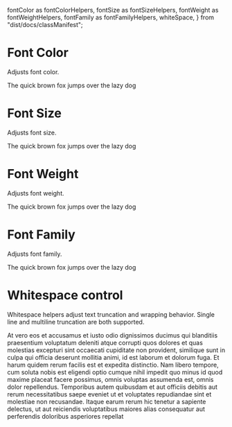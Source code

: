   fontColor as fontColorHelpers,
  fontSize as fontSizeHelpers,
  fontWeight as fontWeightHelpers,
  fontFamily as fontFamilyHelpers,
  whiteSpace,
} from "dist/docs/classManifest";

<Meta title="Style/Helper Classes/Font" />

# Font Color

Adjusts font color.

<Story name="Font Color">
  <ClassExample
    signature="fontColor--<color>"
    classCategory={fontColorHelpers}
    hideBorder
  >
    <div>The quick brown fox jumps over the lazy dog</div>
  </ClassExample>
</Story>

# Font Size

Adjusts font size.

<Story name="Font Size">
  <ClassExample
    signature="fontSize--<size>"
    classCategory={fontSizeHelpers}
    hideBorder
  >
    <div>The quick brown fox jumps over the lazy dog</div>
  </ClassExample>
</Story>

# Font Weight

Adjusts font weight.

<Story name="Font Weight">
  <ClassExample
    signature="fontWeight--<weight>"
    classCategory={fontWeightHelpers}
    hideBorder
  >
    <div>The quick brown fox jumps over the lazy dog</div>
  </ClassExample>
</Story>

# Font Family

Adjusts font family.

<Story name="Font Family">
  <ClassExample
    signature="fontFamily--<family>"
    classCategory={fontFamilyHelpers}
    hideBorder
  >
    <div>The quick brown fox jumps over the lazy dog</div>
  </ClassExample>
</Story>

# Whitespace control

Whitespace helpers adjust text truncation and wrapping behavior.
Single line and multiline truncation are both supported.

<Story name="Whitespace Control">
  <ClassExample
    signature="whiteSpace--<'singleLine'|'truncate'>(--multiline--<'2'|'3'|'4'>)"
    classCategory={whiteSpace}
  >
    <p>
      At vero eos et accusamus et iusto odio dignissimos ducimus qui blanditiis
      praesentium voluptatum deleniti atque corrupti quos dolores et quas
      molestias excepturi sint occaecati cupiditate non provident, similique
      sunt in culpa qui officia deserunt mollitia animi, id est laborum et
      dolorum fuga. Et harum quidem rerum facilis est et expedita distinctio.
      Nam libero tempore, cum soluta nobis est eligendi optio cumque nihil
      impedit quo minus id quod maxime placeat facere possimus, omnis voluptas
      assumenda est, omnis dolor repellendus. Temporibus autem quibusdam et aut
      officiis debitis aut rerum necessitatibus saepe eveniet ut et voluptates
      repudiandae sint et molestiae non recusandae. Itaque earum rerum hic
      tenetur a sapiente delectus, ut aut reiciendis voluptatibus maiores alias
      consequatur aut perferendis doloribus asperiores repellat
    </p>
  </ClassExample>
</Story>
